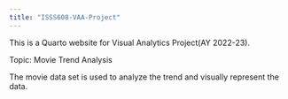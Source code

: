 ```yaml
---
title: "ISSS608-VAA-Project"
---
```


This is a Quarto website for Visual Analytics Project(AY 2022-23).

Topic: Movie Trend Analysis

The movie data set is used to analyze the trend and visually represent the data.
